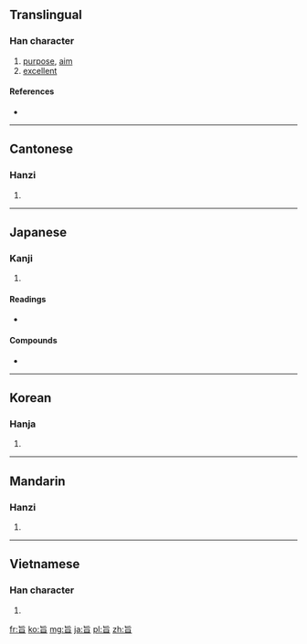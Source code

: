 {{also|㫐}}
==Translingual==

===Han character===
{{Han char|rn=72|rad=日|as=02|sn=6|four=2160<sub>1</sub>|canj=心日 (PA), X心日 (XPA)|ids=⿱[[匕]][[日]]}}

# [[purpose]], [[aim]]
# [[excellent]]

====References====
* {{Han ref|kx=0489.060|dkj=13738|dj=0850.050|hdz=21485.070|uh=65E8|ud=26088|bh=A6AE|bd=42670}}

----

==Cantonese==

===Hanzi===
{{yue-hanzi|jyut=|y=ji2}}

# {{defn|Cantonese|sort=日02}}

----

==Japanese==

===Kanji===
{{ja-kanji|grade=c|rs=日02}}

# {{defn|Japanese|sort=日02}}

====Readings====
* {{ja-readings|on=[[し]] (shi)|kun=[[むね]] (mune), [[うまい]] (umai)}}

====Compounds====
* {{l|ja|sc=Jpan|旨味|tr=うまみ, umami}}

----

==Korean==

===Hanja===
{{ko-hanja|hangeul=지|eumhun=|rv=ji|mr=chi|y=ci}}

# {{defn|Korean|sort=日02}}

----

==Mandarin==

===Hanzi===
{{cmn-hanzi|pin=[[zhǐ]] ([[zhi3]])|wg=chih<sup>3</sup>}}

# {{defn|Mandarin|sort=日02}}

----

==Vietnamese==

===Han character===
{{vi-hantu|[[chỉ]]|rs=日02}}

# {{defn|Vietnamese|sort=日02}}

[[fr:旨]]
[[ko:旨]]
[[mg:旨]]
[[ja:旨]]
[[pl:旨]]
[[zh:旨]]